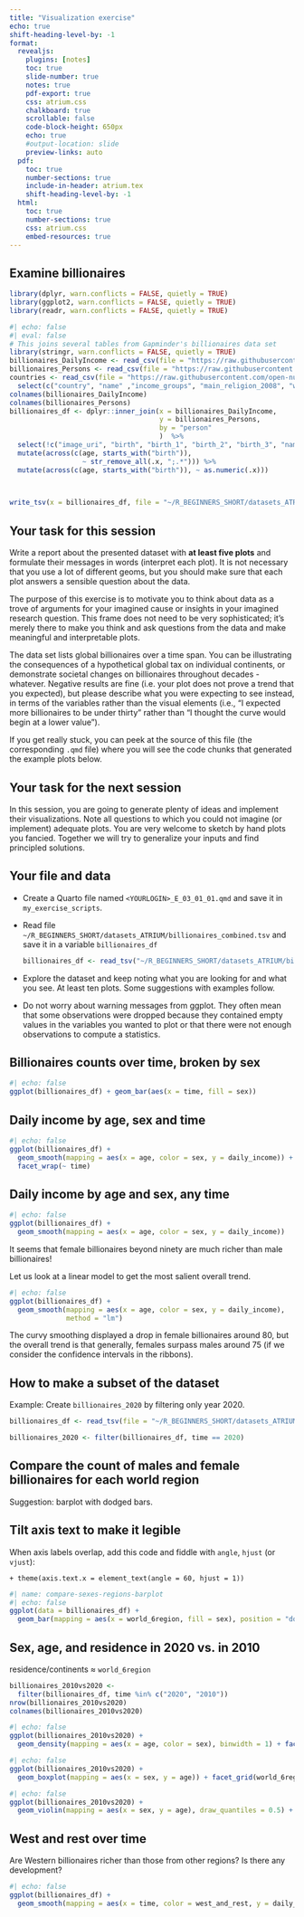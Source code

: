 ```yaml
---
title: "Visualization exercise"
echo: true
shift-heading-level-by: -1
format:
  revealjs:
    plugins: [notes]
    toc: true
    slide-number: true
    notes: true
    pdf-export: true
    css: atrium.css
    chalkboard: true
    scrollable: false
    code-block-height: 650px
    echo: true
    #output-location: slide
    preview-links: auto
  pdf:
    toc: true
    number-sections: true
    include-in-header: atrium.tex
    shift-heading-level-by: -1
  html:
    toc: true
    number-sections: true
    css: atrium.css
    embed-resources: true
---
```


## Examine billionaires

```r
library(dplyr, warn.conflicts = FALSE, quietly = TRUE)
library(ggplot2, warn.conflicts = FALSE, quietly = TRUE)
library(readr, warn.conflicts = FALSE, quietly = TRUE)
```

```r
#| echo: false
#| eval: false
# This joins several tables from Gapminder's billionaires data set 
library(stringr, warn.conflicts = FALSE, quietly = TRUE)
billionaires_DailyIncome <- read_csv(file = "https://raw.githubusercontent.com/open-numbers/ddf--gapminder--billionaires/refs/heads/master/ddf--datapoints--daily_income--by--person--time.csv", show_col_types = FALSE)
billionaires_Persons <- read_csv(file = "https://raw.githubusercontent.com/open-numbers/ddf--gapminder--billionaires/refs/heads/master/ddf--entities--person.csv", show_col_types = TRUE)
countries <- read_csv(file = "https://raw.githubusercontent.com/open-numbers/ddf--gapminder--billionaires/refs/heads/master/ddf--entities--geo--country.csv", show_col_types = FALSE) %>% 
  select(c("country", "name" ,"income_groups", "main_religion_2008", "world_6region", "west_and_rest"))
colnames(billionaires_DailyIncome)
colnames(billionaires_Persons)
billionaires_df <- dplyr::inner_join(x = billionaires_DailyIncome, 
                                     y = billionaires_Persons,
                                     by = "person"
                                     )  %>% 
  select(!c("image_uri", "birth", "birth_1", "birth_2", "birth_3", "names")) %>% inner_join(y = countries, by = c("countries" = "country")) %>% 
  mutate(across(c(age, starts_with("birth")), 
                  ~ str_remove_all(.x, ";.*"))) %>% 
  mutate(across(c(age, starts_with("birth")), ~ as.numeric(.x)))

  

write_tsv(x = billionaires_df, file = "~/R_BEGINNERS_SHORT/datasets_ATRIUM/billionaires_combined.tsv" )
```

## Your task for this session

Write a report about the presented dataset with **at least five plots** and formulate their messages in words (interpret each plot). It is not necessary that you use a lot of different geoms, but you should make sure that each plot answers a sensible question about the data.

The purpose of this exercise is to motivate you to think about data as a trove of arguments for your imagined cause or insights in your imagined research question. This frame does not need to be very sophisticated; it's merely there to make you think and ask questions from the data and make meaningful and interpretable plots.

The data set lists global billionaires over a time span. You can be illustrating the consequences of a hypothetical global tax on individual continents, or demonstrate societal changes on billionaires throughout decades - whatever. Negative results are fine (i.e. your plot does not prove a trend that you expected), but please describe what you were expecting to see instead, in terms of the variables rather than the visual elements (i.e., "I expected more billionaires to be under thirty" rather than "I thought the curve would begin at a lower value").

If you get really stuck, you can peek at the source of this file (the corresponding `.qmd` file) where you will see the code chunks that generated the example plots below.

## Your task for the next session

In this session, you are going to generate plenty of ideas and implement their visualizations. Note all questions to which you could not imagine (or implement) adequate plots. You are very welcome to sketch by hand plots you fancied. Together we will try to generalize your inputs and find principled solutions.

## Your file and data

-   Create a Quarto file named `<YOURLOGIN>_E_03_01_01.qmd` and save it in `my_exercise_scripts`.

-   Read file `~/R_BEGINNERS_SHORT/datasets_ATRIUM/billionaires_combined.tsv` and save it in a variable `billionaires_df`

    ```r
    billionaires_df <- read_tsv("~/R_BEGINNERS_SHORT/datasets_ATRIUM/billionaires_combined.tsv")
    ```

-   Explore the dataset and keep noting what you are looking for and what you see. At least ten plots. Some suggestions with examples follow.

-   Do not worry about warning messages from ggplot. They often mean that some observations were dropped because they contained empty values in the variables you wanted to plot or that there were not enough observations to compute a statistics.

## Billionaires counts over time, broken by sex

```r
#| echo: false
ggplot(billionaires_df) + geom_bar(aes(x = time, fill = sex))
```

## Daily income by age, sex and time

```r
#| echo: false
ggplot(billionaires_df) + 
  geom_smooth(mapping = aes(x = age, color = sex, y = daily_income)) + 
  facet_wrap(~ time)
```

## Daily income by age and sex, any time

```r
#| echo: false
ggplot(billionaires_df) + 
  geom_smooth(mapping = aes(x = age, color = sex, y = daily_income)) 
```

It seems that female billionaires beyond ninety are much richer than male billionaires!

Let us look at a linear model to get the most salient overall trend.

```r
#| echo: false
ggplot(billionaires_df) + 
  geom_smooth(mapping = aes(x = age, color = sex, y = daily_income),
              method = "lm") 
```

The curvy smoothing displayed a drop in female billionaires around 80, but the overall trend is that generally, females surpass males around 75 (if we consider the confidence intervals in the ribbons).

## How to make a subset of the dataset

Example: Create `billionaires_2020` by filtering only year 2020.

```r
billionaires_df <- read_tsv(file = "~/R_BEGINNERS_SHORT/datasets_ATRIUM/billionaires_combined.tsv", show_col_types = FALSE)
```

```r
billionaires_2020 <- filter(billionaires_df, time == 2020) 

```

## Compare the count of males and female billionaires for each world region

Suggestion: barplot with dodged bars.

::: callout-tip
## Tilt axis text to make it legible

When axis labels overlap, add this code and fiddle with `angle`, `hjust` (or `vjust`):

`+ theme(axis.text.x = element_text(angle = 60, hjust = 1))`
:::

```r
#| name: compare-sexes-regions-barplot
#| echo: false
ggplot(data = billionaires_df) + 
  geom_bar(mapping = aes(x = world_6region, fill = sex), position = "dodge") + theme(axis.text.x = element_text(angle = 60, hjust = 1))
```

## Sex, age, and residence in 2020 vs. in 2010

residence/continents $\approx$ `world_6region`

```r
billionaires_2010vs2020 <- 
  filter(billionaires_df, time %in% c("2020", "2010"))
nrow(billionaires_2010vs2020)
colnames(billionaires_2010vs2020)
```

```r
#| echo: false
ggplot(billionaires_2010vs2020) + 
  geom_density(mapping = aes(x = age, color = sex), binwidth = 1) + facet_grid(world_6region ~ time)
```

```r
#| echo: false
ggplot(billionaires_2010vs2020) + 
  geom_boxplot(mapping = aes(x = sex, y = age)) + facet_grid(world_6region ~ time)
```

```r
#| echo: false
ggplot(billionaires_2010vs2020) + 
  geom_violin(mapping = aes(x = sex, y = age), draw_quantiles = 0.5) + facet_grid(world_6region ~ time)
```

## West and rest over time

Are Western billionaires richer than those from other regions? Is there any development?

```r
#| echo: false
ggplot(billionaires_df) + 
  geom_smooth(mapping = aes(x = time, color = west_and_rest, y = daily_income ) )
```
